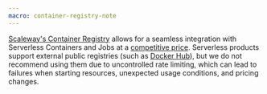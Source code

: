 ```yaml
---
macro: container-registry-note
---
```


[Scaleway's Container Registry](/container-registry/) allows for a seamless integration with Serverless Containers and Jobs at a [competitive price](/container-registry/faq/#how-am-i-billed-for-scaleway-container-registry). 
Serverless products support external public registries (such as [Docker Hub](https://hub.docker.com/search?q=)), but we do not recommend using them due to uncontrolled rate limiting, which can lead to failures when starting resources, unexpected usage conditions, and pricing changes.
